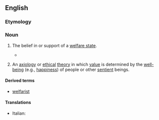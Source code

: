 ==English==

===Etymology===
{{suffix|en|welfare|ism}}

===Noun===
{{en-noun|-}}

# {{lb|en|rare|derogatory}} The belief in or support of a [[welfare state]].
#* {{quote-journal|1=en|author=Trevor Loudon|authorlink=Trevor Loudon|title=Government Welfare: A Cancer Known as Communism|journal=Epoch Times|url=https://www.theepochtimes.com/government-welfare-a-cancer-known-as-communism_2787169.html|date=2019 February 8|text=Stage one of societal cancer is “'''welfarism'''.” Citizens get a few benefits for the elderly, the very young, those who can’t look after themselves, maybe some student loans. The economy remains pretty healthy. The symptoms are mild and noticed by very few.}}
# {{lb|en|philosophy}} An [[axiology]] or [[ethical]] [[theory]] in which [[value]] is determined by the [[well-being]] (e.g., [[happiness]]) of people or other [[sentient]] beings.

====Derived terms====
* [[welfarist]]

====Translations====
{{trans-top|The belief in or support of the welfare state}}
* Italian: {{t|it|welfarismo|m}}
{{trans-mid}}
{{trans-bottom}}